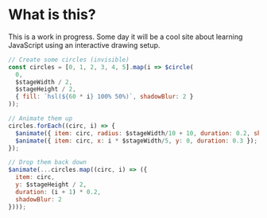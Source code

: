 # What is this?

This is a work in progress. Some day it will be a cool site about learning JavaScript using an interactive drawing
 setup.

```js live=true
// Create some circles (invisible)
const circles = [0, 1, 2, 3, 4, 5].map(i => $circle(
  0,
  $stageWidth / 2,
  $stageHeight / 2,
  { fill: `hsl(${60 * i} 100% 50%)`, shadowBlur: 2 }
));

// Animate them up
circles.forEach((circ, i) => {
  $animate({ item: circ, radius: $stageWidth/10 + 10, duration: 0.2, shadowBlur: 15 });
  $animate({ item: circ, x: i * $stageWidth/5, y: 0, duration: 0.3 });
});

// Drop them back down
$animate(...circles.map((circ, i) => ({
  item: circ,
  y: $stageHeight / 2,
  duration: (i + 1) * 0.2,
  shadowBlur: 2
})));
```

